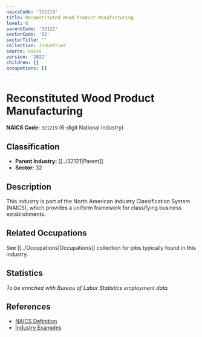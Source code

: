 ```yaml
---
naicsCode: '321219'
title: Reconstituted Wood Product Manufacturing
level: 6
parentCode: '32121'
sectorCode: '32'
sectorTitle: ''
collection: Industries
source: naics
version: '2022'
children: []
occupations: []
---
```

# Reconstituted Wood Product Manufacturing

**NAICS Code:** `321219` (6-digit National Industry)

## Classification

- **Parent Industry:** [[../32121|Parent]]
- **Sector:** 32

## Description

This industry is part of the North American Industry Classification System (NAICS), which provides a uniform framework for classifying business establishments.

## Related Occupations

See [[../Occupations|Occupations]] collection for jobs typically found in this industry.

## Statistics

*To be enriched with Bureau of Labor Statistics employment data*

## References

- [NAICS Definition](https://www.census.gov/naics/)
- [Industry Examples](https://www.census.gov/naics/2022NAICS/)
